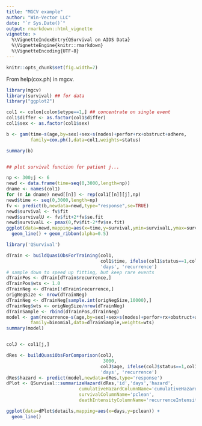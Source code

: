 ```yaml
---
title: "MGCV example"
author: "Win-Vector LLC"
date: "`r Sys.Date()`"
output: rmarkdown::html_vignette
vignette: >
  %\VignetteIndexEntry{QSurvival on AIDS Data}
  %\VignetteEngine{knitr::rmarkdown}
  %\VignetteEncoding{UTF-8}
---
```


```r
knitr::opts_chunk$set(fig.width=7)
```

From help(cox.ph) in mgcv.


```r
library(mgcv)
library(survival) ## for data
library("ggplot2")

col1 <- colon[colon$etype==1,] ## concentrate on single event
col1$differ <- as.factor(col1$differ)
col1$sex <- as.factor(col1$sex)

b <- gam(time~s(age,by=sex)+sex+s(nodes)+perfor+rx+obstruct+adhere,
         family=cox.ph(),data=col1,weights=status)

summary(b) 


## plot survival function for patient j...

np <- 300;j <- 6
newd <- data.frame(time=seq(0,3000,length=np))
dname <- names(col1)
for (n in dname) newd[[n]] <- rep(col1[[n]][j],np)
newd$time <- seq(0,3000,length=np)
fv <- predict(b,newdata=newd,type="response",se=TRUE)
newd$survival <- fv$fit
newd$survivalU <- fv$fit+2*fv$se.fit
newd$survivalL <- pmax(0,fv$fit-2*fv$se.fit)
ggplot(data=newd,mapping=aes(x=time,y=survival,ymin=survivalL,ymax=survivalU)) +
  geom_line() + geom_ribbon(alpha=0.5)
```


```r
library('QSurvival')

dTrain <- buildQuasiObsForTraining(col1, 
                                   col1$time, ifelse(col1$status==1,col1$time,NA), 'id',
                                   'days', 'recurrence')
# sample down to speed up fitting, but keep rare events
dTrainPos <- dTrain[dTrain$recurrence,]
dTrainPos$wts <- 1.0
dTrainNeg <- dTrain[!dTrain$recurrence,]
origNegSize <- nrow(dTrainNeg)
dTrainNeg <- dTrainNeg[sample.int(origNegSize,10000),]
dTrainNeg$wts <- origNegSize/nrow(dTrainNeg)
dTrainSample <- rbind(dTrainPos,dTrainNeg)
model <- gam(recurrence~s(age,by=sex)+sex+s(nodes)+perfor+rx+obstruct+adhere+s(days),
         family=binomial,data=dTrainSample,weights=wts)
summary(model)


colJ <- col1[j,]

dRes <- buildQuasiObsForComparison(colJ, 
                                    3000,
                                   colJ$age, ifelse(colJ$status==1,col1$age,NA), 'id',
                                   'days', 'recurrence')
dRes$hazard <- predict(model,newdata=dRes,type='response')
dPlot <- QSurvival::summarizeHazard(dRes,'id','days','hazard',
                           cumulativeHazardColumnName='cumulativeHazard',
                           survivalColumnName='pclean',
                           deathIntensityColumnName='recurrenceIntensity') 

ggplot(data=dPlot$details,mapping=aes(x=days,y=pclean)) +
  geom_line()
```

